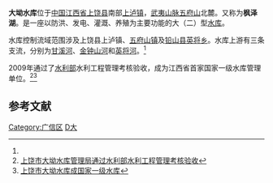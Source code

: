 {{Infobox Reservoir
|name                     = 大坳水库
|nickname                 = 枫泽湖
|image                    = 
|image_caption            = 
|map                      = 
|map_caption              = 
|code                     = 
|class                    = 大（二）型[[水库|水库]]
|location_of_reservoir    = [[江西省|江西省]][[上饶市|上饶市]][[上饶县|上饶县]]
|location_of_dam          = [[上饶县|上饶县]][[上泸镇|上泸镇]]大坳村
|inflow                   = [[甘溪河|甘溪河]]、[[金钟山河|金钟山河]]和[[英将河|英将河]]
|outflow                  = [[信江|信江]]支流[[泸溪河|泸溪河]]
|catchment_area           = 390
|reservoir_area           = 9.11
|mean_depth               = 40.00
|maximum_depth            = 
|flood_level              = 
|normal_water_level       = 217.00
|dead_water_level         = 
|water_quality            = Ⅱ类
|island                   = 
|maximum_storage_capacity = 2.757亿
|normal_storage_capacity  = 
|dead_storage_capacity    = 
|type_of_dam         = 混凝土面板堆石坝
|elevation_of_dam         = 
|height_of_dam            = 
|length_of_dam            = 244.51
|width_of_dam             = 6.0
|installed_capacity       = 51.4MW
|start                    = 1996年7月1日
|complete                 = 2000年5月
|cost                     = 
|emigrate                 = 
|latd              = 28
|latm              = 11
|lats              = 19
|latNS             = N
|longd             = 117
|longm             = 57
|longs             = 30
|longEW            = E
|website           = 
|footnotes         = 资料主要来源：<ref>[http://www.jxsl.gov.cn/upload//20090429040716281.doc 江西省重点水库基本情况表.doc]{{dead link|date=2017年12月 |bot=InternetArchiveBot |fix-attempted=yes }}</ref><ref name="水环境">[http://www.srepb.gov.cn/download/dosk.doc 大坳水库水环境状况调查分析及建议.doc]{{dead link|date=2017年12月 |bot=InternetArchiveBot |fix-attempted=yes }}</ref><ref>[http://www.lw23.com/pdf_4b475511-0021-4684-8f3a-f85a37c8b6e9/lunwen.pdf 大坳水库混凝土面板堆石坝利用软岩筑坝设计]{{dead link|date=2017年12月 |bot=InternetArchiveBot |fix-attempted=yes }}</ref>
}}
'''大坳水库'''位于[[中国|中国]][[江西省|江西省]][[上饶县|上饶县]]南部[[上泸镇|上泸镇]]，[[武夷山脉|武夷山脉]][[五府山|五府山]]北麓。又称为'''枫泽湖'''。是一座以防洪、发电、灌溉、养殖为主要功能的大（二）型[[水库|水库]]。

水库控制流域范围涉及上饶县上泸镇、[[五府山镇|五府山镇]]及[[铅山县|铅山县]][[英将乡|英将乡]]。水库上游有三条支流，分别为[[甘溪河|甘溪河]]、[[金钟山河|金钟山河]]和[[英将河|英将河]]。<ref name="水环境"></ref>

2009年通过了[[水利部|水利部]]水利工程管理考核验收，成为江西省首家国家一级水库管理单位。<ref>[http://www.jxfx.gov.cn/article.jsp?columnid=1&articleid=13516 上饶市大坳水库管理局通过水利部水利工程管理考核验收]{{dead link|date=2017年12月 |bot=InternetArchiveBot |fix-attempted=yes }}</ref><ref>[http://www.jxcn.cn/525/2009-6-22/30104@532183.htm 上饶市大坳水库成国家一级水库]{{Dead link|date=2019年12月 |bot=InternetArchiveBot |fix-attempted=yes }}</ref>

==参考文献==
<div class="references-small">
<references />
</div>
{{Jiangxi Reservoir}}
[[Category:广信区|Category:广信区]]
[[Category:上饶水库|D大]]